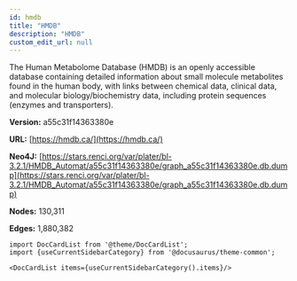 ```yaml
---
id: hmdb
title: "HMDB"
description: "HMDB"
custom_edit_url: null
---
```





The Human Metabolome Database (HMDB) is an openly accessible database containing detailed information about small molecule metabolites found in the human body, with links between chemical data, clinical data, and molecular biology/biochemistry data, including protein sequences (enzymes and transporters).

**Version:** a55c31f14363380e

**URL:** [https://hmdb.ca/](https://hmdb.ca/)

**Neo4J:** [https://stars.renci.org/var/plater/bl-3.2.1/HMDB_Automat/a55c31f14363380e/graph_a55c31f14363380e.db.dump](https://stars.renci.org/var/plater/bl-3.2.1/HMDB_Automat/a55c31f14363380e/graph_a55c31f14363380e.db.dump)

**Nodes:** 130,311

**Edges:** 1,880,382





```mdx-code-block
import DocCardList from '@theme/DocCardList';
import {useCurrentSidebarCategory} from '@docusaurus/theme-common';

<DocCardList items={useCurrentSidebarCategory().items}/>
```
      